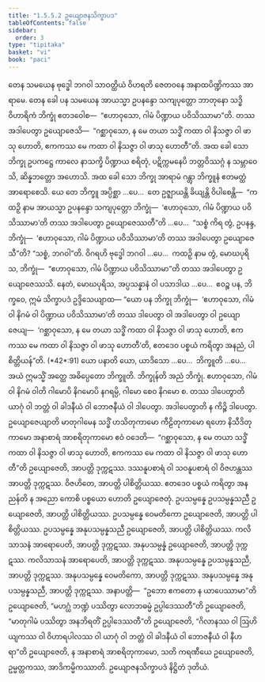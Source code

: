 ```yaml
---
title: "1.5.5.2 ဥယျောဇနသိက္ခာပဒ"
tableOfContents: false
sidebar:
  order: 3
type: "tipitaka"
basket: "vi"
book: "paci"
---
```



<DynamicBreadcrumb />

<Division number="274" book="paci">

<Paragraph number="880" book="paci">
တေန သမယေန ဗုဒ္ဓေါ ဘဂဝါ သာဝတ္ထိယံ ဝိဟရတိ ဇေတဝနေ အနာထပိဏ္ဍိကဿ အာရာမေ. တေန ခေါ ပန သမယေန အာယသ္မာ ဥပနန္ဒော သကျပုတ္တော ဘာတုနော သဒ္ဓိဝိဟာရိကံ ဘိက္ခုံ ဧတဒဝေါစ—  “ဧဟာဝုသော, ဂါမံ ပိဏ္ဍာယ ပဝိသိဿာမာ”တိ. တဿ အဒါပေတွာ ဥယျောဇေသိ—  “ဂစ္ဆာဝုသော, န မေ တယာ သဒ္ဓိံ ကထာ ဝါ နိသဇ္ဇာ ဝါ ဖာသု ဟောတိ, ဧကကဿ မေ ကထာ ဝါ နိသဇ္ဇာ ဝါ ဖာသု ဟောတီ”တိ. အထ ခေါ သော ဘိက္ခု ဥပကဋ္ဌေ ကာလေ နာသက္ခိ ပိဏ္ဍာယ စရိတုံ, ပဋိက္ကမနေပိ ဘတ္တဝိဿဂ္ဂံ န သမ္ဘာဝေသိ, ဆိန္နဘတ္တော အဟောသိ.
</Paragraph>

<Paragraph number="881" book="paci">
အထ ခေါ သော ဘိက္ခု အာရာမံ ဂန္တွာ ဘိက္ခူနံ ဧတမတ္ထံ အာရောစေသိ. ယေ တေ ဘိက္ခူ အပ္ပိစ္ဆာ …ပေ…  တေ ဥဇ္ဈာယန္တိ ခိယျန္တိ ဝိပါစေန္တိ—  “ကထဉှိ နာမ အာယသ္မာ ဥပနန္ဒော သကျပုတ္တော ဘိက္ခုံ—  ‘ဧဟာဝုသော, ဂါမံ ပိဏ္ဍာယ ပဝိသိဿာမာ’တိ တဿ အဒါပေတွာ ဥယျောဇေဿတီ”တိ …ပေ…  “သစ္စံ ကိရ တွံ, ဥပနန္ဒ, ဘိက္ခုံ—  ‘ဧဟာဝုသော, ဂါမံ ပိဏ္ဍာယ ပဝိသိဿာမာ’တိ တဿ အဒါပေတွာ ဥယျောဇေသီ”တိ? “သစ္စံ, ဘဂဝါ”တိ. ဝိဂရဟိ ဗုဒ္ဓေါ ဘဂဝါ …ပေ…  ကထဉှိ နာမ တွံ, မောဃပုရိသ, ဘိက္ခုံ—  “ဧဟာဝုသော, ဂါမံ ပိဏ္ဍာယ ပဝိသိဿာမာ”တိ တဿ အဒါပေတွာ ဥယျောဇေဿသိ. နေတံ, မောဃပုရိသ, အပ္ပသန္နာနံ ဝါ ပသာဒါယ …ပေ…  ဧဝဉ္စ ပန, ဘိက္ခဝေ, ဣမံ သိက္ခာပဒံ ဥဒ္ဒိသေယျာထ—
</Paragraph>

</Division>
<Division number="275" book="paci">

<Paragraph number="882" book="paci">
<Emphasis>“ယော ပန ဘိက္ခု ဘိက္ခုံ—  ‘ဧဟာဝုသော, ဂါမံ ဝါ နိဂမံ ဝါ ပိဏ္ဍာယ ပဝိသိဿာမာ’တိ တဿ ဒါပေတွာ ဝါ အဒါပေတွာ ဝါ ဥယျောဇေယျ—  ‘ဂစ္ဆာဝုသော, န မေ တယာ သဒ္ဓိံ ကထာ ဝါ နိသဇ္ဇာ ဝါ ဖာသု ဟောတိ, ဧကကဿ မေ ကထာ ဝါ နိသဇ္ဇာ ဝါ ဖာသု ဟောတီ’တိ, ဧတဒေဝ ပစ္စယံ ကရိတွာ အနညံ, ပါစိတ္တိယန်”</Emphasis>တိ. (*42*:<Emphasis>91</Emphasis>)
</Paragraph>

</Division>
<Division number="276" book="paci">

<Paragraph number="883" book="paci">
<Emphasis>ယော ပနာ</Emphasis>တိ ယော, ယာဒိသော …ပေ…  <Emphasis>ဘိက္ခူ</Emphasis>တိ …ပေ…  အယံ ဣမသ္မိံ အတ္ထေ အဓိပ္ပေတော ဘိက္ခူတိ.
</Paragraph>

<Paragraph number="884" book="paci">
<Emphasis>ဘိက္ခုန်</Emphasis>တိ အညံ ဘိက္ခုံ.
</Paragraph>

<Paragraph number="885" book="paci">
<Emphasis>ဧဟာဝုသော, ဂါမံ ဝါ နိဂမံ ဝါ</Emphasis>တိ ဂါမောပိ နိဂမောပိ နဂရမ္ပိ, ဂါမော စေဝ နိဂမော စ.
</Paragraph>

<Paragraph number="886" book="paci">
<Emphasis>တဿ ဒါပေတွာ</Emphasis>တိ ယာဂုံ ဝါ ဘတ္တံ ဝါ ခါဒနီယံ ဝါ ဘောဇနီယံ ဝါ ဒါပေတွာ.
</Paragraph>

<Paragraph number="887" book="paci">
<Emphasis>အဒါပေတွာ</Emphasis>တိ န ကိဉ္စိ ဒါပေတွာ.
</Paragraph>

<Paragraph number="888" book="paci">
<Emphasis>ဥယျောဇေယျာ</Emphasis>တိ မာတုဂါမေန သဒ္ဓိံ ဟသိတုကာမော ကီဠိတုကာမော ရဟော နိသီဒိတုကာမော အနာစာရံ အာစရိတုကာမော ဧဝံ ဝဒေတိ—  “ဂစ္ဆာဝုသော, န မေ တယာ သဒ္ဓိံ ကထာ ဝါ နိသဇ္ဇာ ဝါ ဖာသု ဟောတိ, ဧကကဿ မေ ကထာ ဝါ နိသဇ္ဇာ ဝါ ဖာသု ဟောတီ”တိ ဥယျောဇေတိ, အာပတ္တိ ဒုက္ကဋဿ. ဒဿနူပစာရံ ဝါ သဝနူပစာရံ ဝါ ဝိဇဟန္တဿ အာပတ္တိ ဒုက္ကဋဿ. ဝိဇဟိတေ, အာပတ္တိ ပါစိတ္တိယဿ.
</Paragraph>

<Paragraph number="889" book="paci">
<Emphasis>ဧတဒေဝ ပစ္စယံ ကရိတွာ အနညန်</Emphasis>တိ န အညော ကောစိ ပစ္စယော ဟောတိ ဥယျောဇေတုံ.
</Paragraph>

</Division>
<Division number="277" book="paci">

<Paragraph number="890" book="paci">
ဥပသမ္ပန္နေ ဥပသမ္ပန္နသညီ ဥယျောဇေတိ, အာပတ္တိ ပါစိတ္တိယဿ. ဥပသမ္ပန္နေ ဝေမတိကော ဥယျောဇေတိ, အာပတ္တိ ပါစိတ္တိယဿ. ဥပသမ္ပန္နေ အနုပသမ္ပန္နသညီ ဥယျောဇေတိ, အာပတ္တိ ပါစိတ္တိယဿ.
</Paragraph>

<Paragraph number="891" book="paci">
ကလိသာသနံ အာရောပေတိ, အာပတ္တိ ဒုက္ကဋဿ. အနုပသမ္ပန္နံ ဥယျောဇေတိ, အာပတ္တိ ဒုက္ကဋဿ. ကလိသာသနံ အာရောပေတိ, အာပတ္တိ ဒုက္ကဋဿ. အနုပသမ္ပန္နေ ဥပသမ္ပန္နသညီ, အာပတ္တိ ဒုက္ကဋဿ. အနုပသမ္ပန္နေ ဝေမတိကော, အာပတ္တိ ဒုက္ကဋဿ. အနုပသမ္ပန္နေ အနုပသမ္ပန္နသညီ, အာပတ္တိ ဒုက္ကဋဿ.
</Paragraph>

</Division>
<Division number="278" book="paci">

<Paragraph number="892" book="paci">
အနာပတ္တိ—  “ဥဘော ဧကတော န ယာပေဿာမာ”တိ ဥယျောဇေတိ, “မဟဂ္ဃံ ဘဏ္ဍံ ပဿိတွာ လောဘဓမ္မံ ဥပ္ပါဒေဿတီ”တိ ဥယျောဇေတိ, “မာတုဂါမံ ပဿိတွာ အနဘိရတိံ ဥပ္ပါဒေဿတီ”တိ ဥယျောဇေတိ, “ဂိလာနဿ ဝါ ဩဟိယျကဿ ဝါ ဝိဟာရပါလဿ ဝါ ယာဂုံ ဝါ ဘတ္တံ ဝါ ခါဒနီယံ ဝါ ဘောဇနီယံ ဝါ နီဟရာ”တိ ဥယျောဇေတိ, န အနာစာရံ အာစရိတုကာမော, သတိ ကရဏီယေ ဥယျောဇေတိ, ဥမ္မတ္တကဿ, အာဒိကမ္မိကဿာတိ.

</Paragraph>
</Division>

<Paragraph number="893" type="center" book="paci">
ဥယျောဇနသိက္ခာပဒံ နိဋ္ဌိတံ ဒုတိယံ.
</Paragraph>